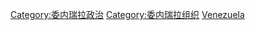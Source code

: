 [[Category:委内瑞拉政治|Category:委内瑞拉政治]]
[[Category:委内瑞拉组织|Category:委内瑞拉组织]]
[[Category:南美洲各国政治组织|Venezuela]]